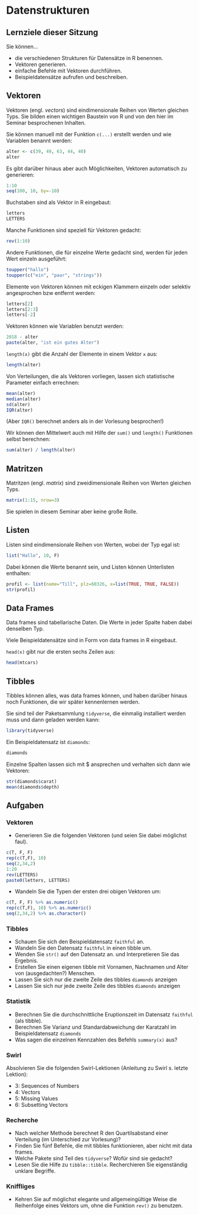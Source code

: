 # Datenstrukturen

## Lernziele dieser Sitzung {-}

Sie können...

- die verschiedenen Strukturen für Datensätze in R benennen.
- Vektoren generieren.
- einfache Befehle mit Vektoren durchführen.
- Beispieldatensätze aufrufen und beschreiben.

## Vektoren {-}

Vektoren (engl. *vectors*) sind eindimensionale Reihen von Werten gleichen Typs. Sie bilden einen wichtigen Baustein von R und von den hier im Seminar besprochenen Inhalten.

Sie können manuell mit der Funktion `c(...)` erstellt werden und wie Variablen benannt werden:

```r
alter <- c(39, 49, 63, 44, 40)
alter
```

Es gibt darüber hinaus aber auch Möglichkeiten, Vektoren automatisch zu generieren:

```r
1:10
seq(100, 10, by=-10)
```

Buchstaben sind als Vektor in R eingebaut:

```r
letters
LETTERS
```

Manche Funktionen sind speziell für Vektoren gedacht:

```r
rev(1:10)
```

Andere Funktionen, die für einzelne Werte gedacht sind, werden für jeden Wert einzeln ausgeführt:

```r
toupper("hallo")
toupper(c("ein", "paar", "strings"))
```

Elemente von Vektoren können mit eckigen Klammern einzeln oder selektiv angesprochen bzw entfernt werden:

```r
letters[2]
letters[2:3]
letters[-2]
```

Vektoren können wie Variablen benutzt werden:

```r
2018 - alter
paste(alter, "ist ein gutes Alter")
```

`length(x)` gibt die Anzahl der Elemente in einem Vektor `x` aus:

```r
length(alter)
```

Von Verteilungen, die als Vektoren vorliegen, lassen sich statistische Parameter einfach errechnen:

```r
mean(alter)
median(alter)
sd(alter)
IQR(alter)
```

(Aber `IQR()` berechnet anders als in der Vorlesung besprochen!)

Wir können den Mittelwert auch mit Hilfe der `sum()` und `length()` Funktionen selbst berechnen:

```r
sum(alter) / length(alter)
```

## Matritzen {-}

Matritzen (engl. *matrix*) sind zweidimensionale Reihen von Werten gleichen Typs.

```r
matrix(1:15, nrow=3)
```
Sie spielen in diesem Seminar aber keine große Rolle.

## Listen {-}

Listen sind eindimensionale Reihen von Werten, wobei der Typ egal ist:

```r
list("Hallo", 10, F)
```

Dabei können die Werte benannt sein, und Listen können Unterlisten enthalten:

```r
profil <- list(name="Till", plz=60326, x=list(TRUE, TRUE, FALSE))
str(profil)
```

## Data Frames {-}

Data frames sind tabellarische Daten. Die Werte in jeder Spalte haben dabei denselben Typ.

Viele Beispieldatensätze sind in Form von data frames in R eingebaut.

`head(x)` gibt nur die ersten sechs Zeilen aus: 

```r
head(mtcars)
```

## Tibbles {-}

Tibbles können alles, was data frames können, und haben darüber hinaus noch Funktionen, die wir später kennenlernen werden.

Sie sind teil der Paketsammlung `tidyverse`, die einmalig installiert werden muss und dann geladen werden kann:

```r
library(tidyverse)
```

Ein Beispieldatensatz ist `diamonds`:

```r
diamonds
```

Einzelne Spalten lassen sich mit $ ansprechen und verhalten sich dann wie Vektoren:

```r
str(diamonds$carat)
mean(diamonds$depth)
```

## Aufgaben  {-}

### Vektoren

* Generieren Sie die folgenden Vektoren (und seien Sie dabei möglichst faul).

```r
c(T, F, F)
rep(c(T,F), 10)
seq(2,34,2)
1:20
rev(LETTERS)
paste0(letters, LETTERS)
```

* Wandeln Sie die Typen der ersten drei obigen Vektoren um:

```r
c(T, F, F) %>% as.numeric()
rep(c(T,F), 10) %>% as.numeric()
seq(2,34,2) %>% as.character()
```

### Tibbles

- Schauen Sie sich den Beispieldatensatz `faithful` an.
- Wandeln Sie den Datensatz `faithful` in einen tibble um.
- Wenden Sie `str()` auf den Datensatz an. und Interpretieren Sie das Ergebnis.
- Erstellen Sie einen eigenen tibble mit Vornamen, Nachnamen und Alter von (ausgedachten?) Menschen.
- Lassen Sie sich nur die zweite Zeile des tibbles `diamonds` anzeigen
- Lassen Sie sich nur jede zweite Zeile des tibbles `diamonds` anzeigen

### Statistik

- Berechnen Sie die durchschnittliche Eruptionszeit im Datensatz `faithful` (als tibble).
- Berechnen Sie Varianz und Standardabweichung der Karatzahl im Beispieldatensatz `diamonds`
- Was sagen die einzelnen Kennzahlen des Befehls `summary(x)` aus?

### Swirl

Absolvieren Sie die folgenden Swirl-Lektionen (Anleitung zu Swirl s. letzte Lektion):

- 3: Sequences of Numbers
- 4: Vectors
- 5: Missing Values
- 6: Subsetting Vectors

### Recherche

- Nach welcher Methode berechnet R den Quartilsabstand einer Verteilung (im Unterschied zur Vorlesung)?
- Finden Sie fünf Befehle, die mit tibbles funktionieren, aber nicht mit data frames.
- Welche Pakete sind Teil des `tidyverse`? Wofür sind sie gedacht?
- Lesen Sie die Hilfe zu `tibble::tibble`. Recherchieren Sie eigenständig unklare Begriffe.

### Kniffliges

- Kehren Sie auf möglichst elegante und allgemeingültige Weise die Reihenfolge eines Vektors um, ohne die Funktion `rev()` zu benutzen.
